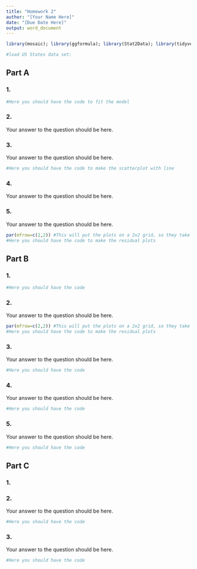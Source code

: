 ```yaml
---
title: "Homework 2"
author: "[Your Name Here]"
date: "[Due Date Here]"
output: word_document
---
```

```r
library(mosaic); library(ggformula); library(Stat2Data); library(tidyverse); library(gridExtra)

#load US States data set:

```

## Part A

### 1. 
```r
#Here you should have the code to fit the model 
```

### 2. 
Your answer to the question should be here.

### 3.
Your answer to the question should be here.
```r
#Here you should have the code to make the scatterplot with line
```

### 4. 
Your answer to the question should be here.

### 5.
Your answer to the question should be here.
```r
par(mfrow=c(2,2)) #This will put the plots on a 2x2 grid, so they take up less space
#Here you should have the code to make the residual plots
```

## Part B

### 1. 
```r
#Here you should have the code 
```

### 2. 
Your answer to the question should be here.
```r
par(mfrow=c(2,2)) #This will put the plots on a 2x2 grid, so they take up less space
#Here you should have the code to make the residual plots
```

### 3. 
Your answer to the question should be here.
```r
#Here you should have the code 
```

### 4.
Your answer to the question should be here.
```r
#Here you should have the code 
```


### 5.
Your answer to the question should be here.
```r
#Here you should have the code 
```


## Part  C

### 1.


### 2.
Your answer to the question should be here.
```r
#Here you should have the code 
```

### 3.
Your answer to the question should be here.
```r
#Here you should have the code 
```
